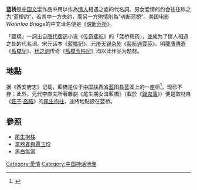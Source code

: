 '''蓝桥'''是[[中国文学|中国文学]]作品中用以作為[[爱人|情人]]相遇之處的代名詞。男女爱情的约会往往称之为“蓝桥约”，若其中一方失约，而另一方殉情則為“魂断蓝桥”。美国电影''Waterloo Bridge''的中文译名便是《[[魂断蓝桥|魂断蓝桥]]》。

「藍橋」一詞出自[[唐朝|唐代]][[裴铏|裴铏]]小说《[[裴航|传奇裴航]]》的「蓝桥捣药」，並成为了情人相遇之处的代名词。宋元话本《[[藍橋記|藍橋記]]》、元[[庚天锡|庚天锡]][[杂剧|杂剧]]《[[裴航遇雲英|裴航遇雲英]]》、明[[龍膺|龍膺]][[传奇传奇|傳奇]]《[[藍橋記_(傳奇)|藍橋記]]》、[[杨之炯|杨之炯]]传奇《[[藍橋玉杵記|藍橋玉杵記]]》均以此作品为题材。

==地點==
据《西安府志》记载，藍橋是位于[[中国|中国]][[陕西省|陕西省]][[蓝田县|蓝田县]]蓝溪上的一座桥<ref>{{Cite web|title=西安府志二 第24頁 (圖書館) - 中國哲學書電子化計劃|url=https://ctext.org/library.pl?if=gb&file=120566&page=24|accessdate=2020-02-05|work=ctext.org}}</ref>，现已不存；此外，元代李直夫所著雜劇《尾生期女渰藍橋》（載於《[[录鬼簿|錄鬼簿]]》）便是取材自《[[莊子_(書)|莊子]]·[[盜跖|盜跖]]》的[[尾生|尾生抱柱]]，並將地點設在蓝桥。

==參照==
*[[尾生|尾生抱柱]]
*[[七世夫妻#韦燕春与贾玉珍|韋燕春與賈玉珍]]
*[[黑白無常#起源|黑白無常]]

[[Category:愛情|Category:愛情]]
[[Category:中国神话地理|Category:中国神话地理]]